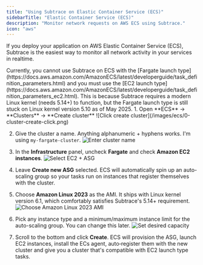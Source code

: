 ```yaml
---
title: "Using Subtrace on Elastic Container Service (ECS)"
sidebarTitle: "Elastic Container Service (ECS)"
description: "Monitor network requests on AWS ECS using Subtrace."
icon: "aws"
---
```


If you deploy your application on AWS Elastic Container Service (ECS), Subtrace
is the easiest way to monitor all network activity in your services in realtime.

<Note>
Currently, you cannot use Subtrace on ECS with the
[Fargate launch type](https://docs.aws.amazon.com/AmazonECS/latest/developerguide/task_definition_parameters.html)
and you must use the
[EC2 launch type](https://docs.aws.amazon.com/AmazonECS/latest/developerguide/task_definition_parameters_ec2.html).
This is because Subtrace requires a modern Linux kernel (needs 5.14+) to
function, but the Fargate launch type is still stuck on Linux kernel version
5.10 as of May 2025.

<Accordion title="How do I create an ECS cluster with EC2 launch type?">
1. Open **ECS** → **Clusters** → **Create cluster**
   ![Click create cluster](/images/ecs/0-cluster-create-click.png)

2. Give the cluster a name. Anything alphanumeric + hyphens works. I'm using `my‑fargate‑cluster`.
   ![Enter cluster name](/images/ecs/1-cluster-name.png)

3. In the **Infrastructure** panel, uncheck **Fargate** and check **Amazon EC2 instances**.
   ![Select EC2 + ASG](/images/ecs/2-cluster-asg.png)

4. Leave **Create new ASG** selected. ECS will automatically spin up an auto-scaling group so your tasks run on instances that register themselves with the cluster.

5. Choose **Amazon Linux 2023** as the AMI. It ships with Linux kernel version 6.1, which comfortably satisfies Subtrace's 5.14+ requirement.
   ![Choose Amazon Linux 2023 AMI](/images/ecs/3-cluster-ami.png)

6. Pick any instance type and a minimum/maximum instance limit for the auto-scaling group. You can change this later.
   ![Set desired capacity](/images/ecs/4-cluster-capacity.png)

7. Scroll to the bottom and click **Create**. ECS will provision the ASG, launch EC2 instances, install the ECs agent, auto‑register them with the new cluster and give you a cluster that's compatible with EC2 launch type tasks.
</Accordion>
</Note>
